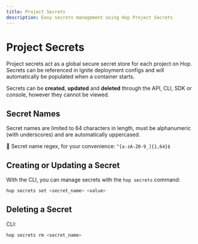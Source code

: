 ```yaml
---
title: Project Secrets
description: Easy secrets management using Hop Project Secrets
---
```


# Project Secrets

Project secrets act as a global secure secret store for each project on Hop. Secrets can be referenced in Ignite deployment configs and will automatically be populated when a container starts.

Secrets can be **created**, **updated** and **deleted** through the API, CLI, SDK or console, however they cannot be viewed.

## Secret Names

Secret names are limited to 64 characters in length, must be alphanumeric (with underscores) and are automatically uppercased.

📝 Secret name regex, for your convenience: `^[a-zA-Z0-9_]{1,64}$`

## Creating or Updating a Secret


With the CLI, you can manage secrets with the `hop secrets` command:

```sh
hop secrets set <secret_name> <value>
```

## Deleting a Secret

CLI:

```sh
hop secrets rm <secret_name>
```